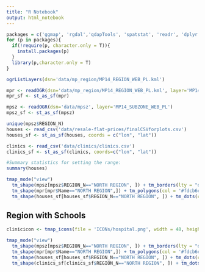 ```yaml
---
title: "R Notebook"
output: html_notebook
---
```


```r
packages = c('ggmap', 'rgdal','qdapTools', 'spatstat', 'readr', 'dplyr', 'sf', 'tmap','tmaptools')
for (p in packages){ 
  if(!require(p, character.only = T)){
    install.packages(p) 
  }
  library(p,character.only = T) 
}
```

```r
ogrListLayers(dsn='data/mp_region/MP14_REGION_WEB_PL.kml')

mpr <- readOGR(dsn='data/mp_region/MP14_REGION_WEB_PL.kml', layer='MP14_REGION_WEB_PL')
mpr_sf <- st_as_sf(mpr)

mpsz <- readOGR(dsn='data/mpsz', layer='MP14_SUBZONE_WEB_PL')
mpsz_sf <- st_as_sf(mpsz)

unique(mpsz$REGION_N)
houses <- read_csv('data/resale-flat-prices/finalCSVforplots.csv')
houses_sf <- st_as_sf(houses, coords = c("lon", "lat"))

clinics <- read_csv('data/clinics/clinics.csv')
clinics_sf <- st_as_sf(clinics, coords=c("lon", "lat"))
```
```r
#Summary statistics for setting the range:
summary(houses)
```

```r
tmap_mode("view")
  tm_shape(mpsz[mpsz$REGION_N=="NORTH REGION", ]) + tm_borders(lty = "dashed",col = '#d35400',lwd = 1) + 
  tm_shape(mpr[mpr$Name=="NORTH REGION",]) + tm_polygons(col = '#fdcb6e', alpha = 0.3, border.col = '#2f3542', lwd = 3) +
  tm_shape(houses_sf[houses_sf$REGION_N=="NORTH REGION", ]) + tm_dots(col='min_dist_clinic', style='fixed', breaks = c(0, 100 ,200, 300, 400, 500, 600, 700, 800, 8200), size=0.05, palette = 'GnBu')

```

              
## Region with Schools

```r

clinicicon <- tmap_icons(file = 'ICONs/hospital.png', width = 48, height = 48, keep.asp = TRUE, just = c("center", "center"), as.local = TRUE)

tmap_mode("view")
  tm_shape(mpsz[mpsz$REGION_N=="NORTH REGION", ]) + tm_borders(lty = "dashed",col = '#d35400',lwd = 1) + 
  tm_shape(mpr[mpr$Name=="NORTH REGION",]) + tm_polygons(col = '#fdcb6e', alpha = 0.3, border.col = '#2f3542', lwd = 3) +
  tm_shape(houses_sf[houses_sf$REGION_N=="NORTH REGION", ]) + tm_dots(col='min_dist_clinic', style='fixed', breaks = c(0, 100 ,200, 300, 400, 500, 600, 700, 800, 8200), size=0.05, palette = 'GnBu') +
  tm_shape(clinics_sf[clinics_sf$REGION_N=="NORTH REGION", ]) + tm_dots(size = .1, alpha = .5, shape = clinicicon) 
  

```


```r

```

```r

```

```r

```

```r

```

```r

```

```r

```

```r

```

```r

```

